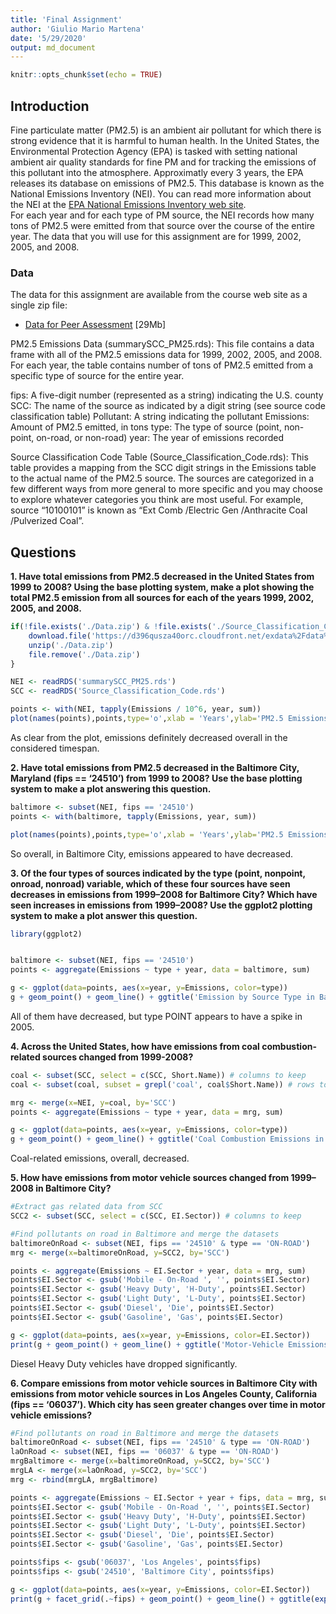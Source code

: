 ```yaml
---
title: 'Final Assignment'
author: 'Giulio Mario Martena'
date: '5/29/2020'
output: md_document
---
```


```r
knitr::opts_chunk$set(echo = TRUE)
```

## Introduction

Fine particulate matter (PM2.5) is an ambient air pollutant for which there is strong evidence that it is harmful to human health. In the United States, the Environmental Protection Agency (EPA) is tasked with setting national ambient air quality standards for fine PM and for tracking the emissions of this pollutant into the atmosphere. Approximatly every 3 years, the EPA releases its database on emissions of PM2.5. This database is known as the National Emissions Inventory (NEI). You can read more information about the NEI at the [EPA National Emissions Inventory web site](http://www.epa.gov/ttn/chief/eiinformation.html).  
For each year and for each type of PM source, the NEI records how many tons of PM2.5 were emitted from that source over the course of the entire year. The data that you will use for this assignment are for 1999, 2002, 2005, and 2008.

### Data
The data for this assignment are available from the course web site as a single zip file:  

* [Data for Peer Assessment](https://d396qusza40orc.cloudfront.net/exdata%2Fdata%2FNEI_data.zip) [29Mb]  

PM2.5 Emissions Data (\color{red}{\verb|summarySCC_PM25.rds|}summarySCC_PM25.rds): This file contains a data frame with all of the PM2.5 emissions data for 1999, 2002, 2005, and 2008. For each year, the table contains number of tons of PM2.5 emitted from a specific type of source for the entire year.  

\color{red}{\verb|fips|}fips: A five-digit number (represented as a string) indicating the U.S. county
\color{red}{\verb|SCC|}SCC: The name of the source as indicated by a digit string (see source code classification table)
\color{red}{\verb|Pollutant|}Pollutant: A string indicating the pollutant
\color{red}{\verb|Emissions|}Emissions: Amount of PM2.5 emitted, in tons
\color{red}{\verb|type|}type: The type of source (point, non-point, on-road, or non-road)
\color{red}{\verb|year|}year: The year of emissions recorded

Source Classification Code Table (\color{red}{\verb|Source_Classification_Code.rds|}Source_Classification_Code.rds): This table provides a mapping from the SCC digit strings in the Emissions table to the actual name of the PM2.5 source. The sources are categorized in a few different ways from more general to more specific and you may choose to explore whatever categories you think are most useful. For example, source “10100101” is known as “Ext Comb /Electric Gen /Anthracite Coal /Pulverized Coal”.  

## Questions  

**1. Have total emissions from PM2.5 decreased in the United States from 1999 to 2008? Using the base plotting system, make a plot showing the total PM2.5 emission from all sources for each of the years 1999, 2002, 2005, and 2008.  **
```r
if(!file.exists('./Data.zip') & !file.exists('./Source_Classification_Code.rds') & !file.exists('./summarySCC_PM25.rds')) {
    download.file('https://d396qusza40orc.cloudfront.net/exdata%2Fdata%2FNEI_data.zip', './Data.zip', method = 'curl')
    unzip('./Data.zip')
    file.remove('./Data.zip')
}

NEI <- readRDS('summarySCC_PM25.rds')
SCC <- readRDS('Source_Classification_Code.rds')

points <- with(NEI, tapply(Emissions / 10^6, year, sum))
plot(names(points),points,type='o',xlab = 'Years',ylab='PM2.5 Emissions [Tons*10^6]',pch=19)
```

As clear from the plot, emissions definitely decreased overall in the considered timespan.

**2. Have total emissions from PM2.5 decreased in the Baltimore City, Maryland (\color{red}{\verb|fips == '24510'|}fips == '24510') from 1999 to 2008? Use the base plotting system to make a plot answering this question.  **

```r

baltimore <- subset(NEI, fips == '24510')
points <- with(baltimore, tapply(Emissions, year, sum))

plot(names(points),points,type='o',xlab = 'Years',ylab='PM2.5 Emissions in Baltimore City',pch=19)
```

So overall, in Baltimore City, emissions appeared to have decreased.  

**3. Of the four types of sources indicated by the \color{red}{\verb|type|}type (point, nonpoint, onroad, nonroad) variable, which of these four sources have seen decreases in emissions from 1999–2008 for Baltimore City? Which have seen increases in emissions from 1999–2008? Use the ggplot2 plotting system to make a plot answer this question.  **

```r
library(ggplot2)


baltimore <- subset(NEI, fips == '24510')
points <- aggregate(Emissions ~ type + year, data = baltimore, sum)

g <- ggplot(data=points, aes(x=year, y=Emissions, color=type))
g + geom_point() + geom_line() + ggtitle('Emission by Source Type in Baltimore: 1999-2008') + xlab('Year') + ylab('PM2.5 Emissions (Tons)') + theme_minimal()
```

All of them have decreased, but type POINT appears to have a spike in 2005.  

**4. Across the United States, how have emissions from coal combustion-related sources changed from 1999-2008?  **
```r
coal <- subset(SCC, select = c(SCC, Short.Name)) # columns to keep
coal <- subset(coal, subset = grepl('coal', coal$Short.Name)) # rows to keep

mrg <- merge(x=NEI, y=coal, by='SCC')
points <- aggregate(Emissions ~ type + year, data = mrg, sum)

g <- ggplot(data=points, aes(x=year, y=Emissions, color=type))
g + geom_point() + geom_line() + ggtitle('Coal Combustion Emissions in U.S: 1999-2008') + xlab('Year') + ylab('PM2.5 Emissions') + theme_minimal()
```

Coal-related emissions, overall, decreased.

**5. How have emissions from motor vehicle sources changed from 1999–2008 in Baltimore City?** 
```r
#Extract gas related data from SCC
SCC2 <- subset(SCC, select = c(SCC, EI.Sector)) # columns to keep

#Find pollutants on road in Baltimore and merge the datasets
baltimoreOnRoad <- subset(NEI, fips == '24510' & type == 'ON-ROAD')
mrg <- merge(x=baltimoreOnRoad, y=SCC2, by='SCC')

points <- aggregate(Emissions ~ EI.Sector + year, data = mrg, sum)
points$EI.Sector <- gsub('Mobile - On-Road ', '', points$EI.Sector)
points$EI.Sector <- gsub('Heavy Duty', 'H-Duty', points$EI.Sector)
points$EI.Sector <- gsub('Light Duty', 'L-Duty', points$EI.Sector)
points$EI.Sector <- gsub('Diesel', 'Die', points$EI.Sector)
points$EI.Sector <- gsub('Gasoline', 'Gas', points$EI.Sector)

g <- ggplot(data=points, aes(x=year, y=Emissions, color=EI.Sector))
print(g + geom_point() + geom_line() + ggtitle('Motor-Vehicle Emissions in Baltimore: 1999-2008') + xlab('Year') + ylab('PM2.5 Emissions[Tons]') + theme_minimal())
```

Diesel Heavy Duty vehicles have dropped significantly.

**6. Compare emissions from motor vehicle sources in Baltimore City with emissions from motor vehicle sources in Los Angeles County, California (\color{red}{\verb|fips == '06037'|}fips == '06037'). Which city has seen greater changes over time in motor vehicle emissions?**
```r
#Find pollutants on road in Baltimore and merge the datasets
baltimoreOnRoad <- subset(NEI, fips == '24510' & type == 'ON-ROAD')
laOnRoad <- subset(NEI, fips == '06037' & type == 'ON-ROAD')
mrgBaltimore <- merge(x=baltimoreOnRoad, y=SCC2, by='SCC')
mrgLA <- merge(x=laOnRoad, y=SCC2, by='SCC')
mrg <- rbind(mrgLA, mrgBaltimore)

points <- aggregate(Emissions ~ EI.Sector + year + fips, data = mrg, sum)
points$EI.Sector <- gsub('Mobile - On-Road ', '', points$EI.Sector)
points$EI.Sector <- gsub('Heavy Duty', 'H-Duty', points$EI.Sector)
points$EI.Sector <- gsub('Light Duty', 'L-Duty', points$EI.Sector)
points$EI.Sector <- gsub('Diesel', 'Die', points$EI.Sector)
points$EI.Sector <- gsub('Gasoline', 'Gas', points$EI.Sector)

points$fips <- gsub('06037', 'Los Angeles', points$fips)
points$fips <- gsub('24510', 'Baltimore City', points$fips)

g <- ggplot(data=points, aes(x=year, y=Emissions, color=EI.Sector))
print(g + facet_grid(.~fips) + geom_point() + geom_line() + ggtitle(expression(atop('Two City Motor-Vehicle Emission Comparison',atop(italic('Baltimore and Los Angeles: 1999-2008'))))) + xlab('Year') + ylab('PM2.5 Emissions[Tons]') + theme_minimal())
```